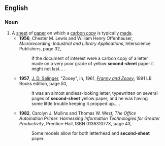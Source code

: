 {{also|second-sheet}}
==English==

===Noun===
{{en-noun}}
# A [[sheet]] of [[paper]] on which a [[carbon copy]] is typically [[make|made]].
#* '''1956''', Chester M. Lewis and William Henry Offenhauser, ''Microrecording: Industrial and Library Applications'', Interscience Publishers, page 32,
#*: If the document of interest were a carbon copy of a letter made on a very poor grade of yellow '''second-sheet''' paper it might not last...&nbsp;.
#* '''1957''', [[w:J. D. Salinger|J. D. Salinger]], "Zooey", in, 1961, ''[[w:Franny and Zooey|Franny and Zooey]]'', 1991 LB Books edition, page 50,
#*: It was an almost endless-looking letter, typewritten on several pages of '''second-sheet''' yellow paper, and he was having some little trouble keeping it propped up...&nbsp;.
#* '''1982''', Carolyn J. Mullins and Thomas W. West, ''The Office Automation Primer: Harnessing Information Technologies for Greater Productivity'', Prentice-Hall, ISBN 013631077X, page 43,
#*: Some models allow for both letterhead and '''second-sheet''' paper.
